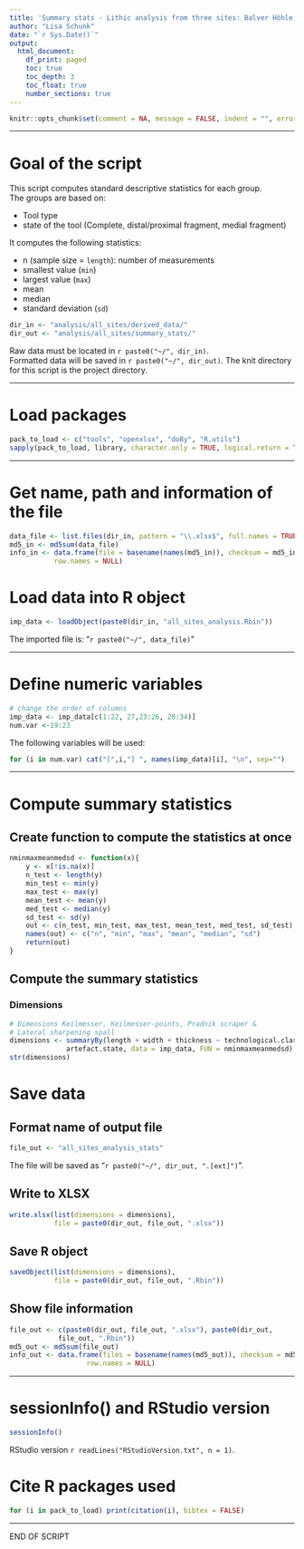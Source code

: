 ```yaml
---
title: 'Summary stats - Lithic analysis from three sites: Balver Höhle, Buhlen & Ramioul'
author: "Lisa Schunk"
date: "`r Sys.Date()`"
output:
  html_document:
    df_print: paged
    toc: true
    toc_depth: 3
    toc_float: true
    number_sections: true
---
```



```r
knitr::opts_chunk$set(comment = NA, message = FALSE, indent = "", error = TRUE)
```

---


# Goal of the script
This script computes standard descriptive statistics for each group.  
The groups are based on:

* Tool type 
+ state of the tool (Complete, distal/proximal fragment, medial fragment)



It computes the following statistics:  

* n (sample size = `length`): number of measurements  
* smallest value (`min`)  
* largest value (`max`)
* mean  
* median  
* standard deviation (`sd`)

```r
dir_in <- "analysis/all_sites/derived_data/"
dir_out <- "analysis/all_sites/summary_stats/"

```

Raw data must be located in `r paste0("~/", dir_in)`.  
Formatted data will be saved in `r paste0("~/", dir_out)`.
The knit directory for this script is the project directory.

---


# Load packages
```r
pack_to_load <- c("tools", "openxlsx", "doBy", "R.utils")
sapply(pack_to_load, library, character.only = TRUE, logical.return = TRUE)

```


---


# Get name, path and information of the file 
```r
data_file <- list.files(dir_in, pattern = "\\.xlsx$", full.names = TRUE)
md5_in <- md5sum(data_file)
info_in <- data.frame(file = basename(names(md5_in)), checksum = md5_in, 
           row.names = NULL)

```


# Load data into R object
```r
imp_data <- loadObject(paste0(dir_in, "all_sites_analysis.Rbin"))

```

The imported file is: "`r paste0("~/", data_file)`"  

---

# Define numeric variables
```r
# change the order of columns 
imp_data <- imp_data[c(1:22, 27,23:26, 28:34)]
num.var <-19:23

```

The following variables will be used: 

```r
for (i in num.var) cat("[",i,"] ", names(imp_data)[i], "\n", sep="")

```

---


# Compute summary statistics
## Create function to compute the statistics at once
```r
nminmaxmeanmedsd <- function(x){
	y <- x[!is.na(x)]
	n_test <- length(y)
	min_test <- min(y)
	max_test <- max(y)
	mean_test <- mean(y)
 	med_test <- median(y)
 	sd_test <- sd(y)
 	out <- c(n_test, min_test, max_test, mean_test, med_test, sd_test)
 	names(out) <- c("n", "min", "max", "mean", "median", "sd")
 	return(out)
}

```


##  Compute the summary statistics 
### Dimensions
```r
# Dimensions Keilmesser, Keilmesser-points, Pradnik scraper & 
# Lateral sharpening spall 
dimensions <- summaryBy(length + width + thickness ~ technological.class +
              artefact.state, data = imp_data, FUN = nminmaxmeanmedsd)
str(dimensions)

```


# Save data
## Format name of output file
```r
file_out <- "all_sites_analysis_stats"

```
The file will be saved as "`r paste0("~/", dir_out, ".[ext]")`".


## Write to XLSX
```r
write.xlsx(list(dimensions = dimensions), 
           file = paste0(dir_out, file_out, ".xlsx"))

```


## Save R object
```r
saveObject(list(dimensions = dimensions), 
           file = paste0(dir_out, file_out, ".Rbin"))

```


## Show file information
```r
file_out <- c(paste0(dir_out, file_out, ".xlsx"), paste0(dir_out, 
            file_out, ".Rbin"))
md5_out <- md5sum(file_out)
info_out <- data.frame(files = basename(names(md5_out)), checksum = md5_out,
                   row.names = NULL)

```


---

# sessionInfo() and RStudio version

```r
sessionInfo()

```

RStudio version `r readLines("RStudioVersion.txt", n = 1)`.


# Cite R packages used
```r
for (i in pack_to_load) print(citation(i), bibtex = FALSE)

```


---


END OF SCRIPT





